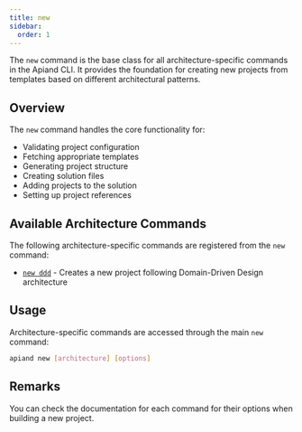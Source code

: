 ```yaml
---
title: new
sidebar:
  order: 1
---
```



The `new` command is the base class for all architecture-specific commands in the Apiand CLI. It provides the foundation for creating new projects from templates based on different architectural patterns.

## Overview

The `new` command handles the core functionality for:
- Validating project configuration
- Fetching appropriate templates
- Generating project structure
- Creating solution files
- Adding projects to the solution
- Setting up project references

## Available Architecture Commands

The following architecture-specific commands are registered from the `new` command:

- [`new ddd`](../new-ddd) - Creates a new project following Domain-Driven Design architecture

## Usage

Architecture-specific commands are accessed through the main `new` command:

```bash
apiand new [architecture] [options]
```

## Remarks

You can check the documentation for each command for their options when building a new project.


